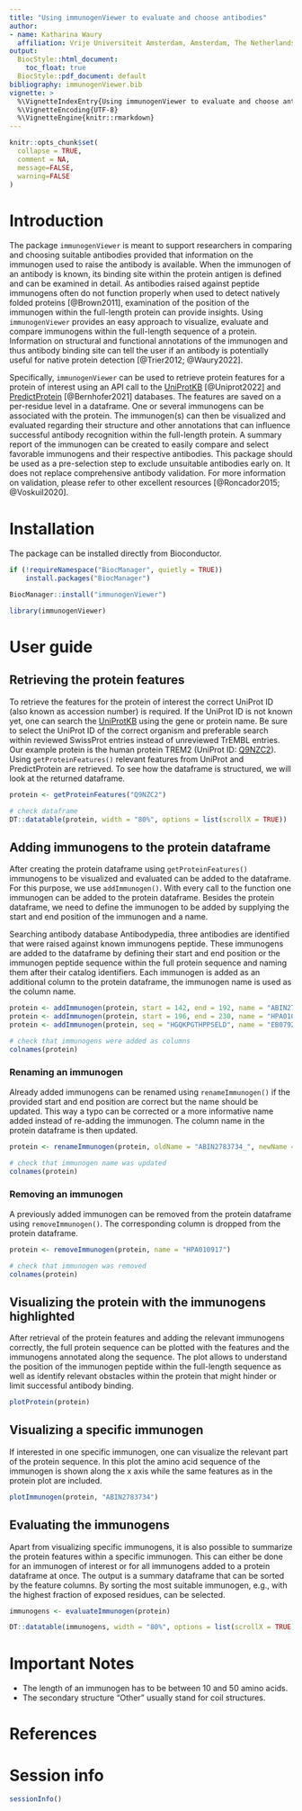 ```yaml
---
title: "Using immunogenViewer to evaluate and choose antibodies"
author:
- name: Katharina Waury
  affiliation: Vrije Universiteit Amsterdam, Amsterdam, The Netherlands
output:
  BiocStyle::html_document:
    toc_float: true
  BiocStyle::pdf_document: default
bibliography: immunogenViewer.bib
vignette: >
  %\VignetteIndexEntry{Using immunogenViewer to evaluate and choose antibodies}
  %\VignetteEncoding{UTF-8}
  %\VignetteEngine{knitr::rmarkdown}
---
```


```r
knitr::opts_chunk$set(
  collapse = TRUE,
  comment = NA,
  message=FALSE, 
  warning=FALSE
)
```

# Introduction

The package `immunogenViewer` is meant to support researchers in comparing and choosing suitable antibodies provided that information on the immunogen used to raise the antibody is available. When the immunogen of an antibody is known, its binding site within the protein antigen is defined and can be examined in detail. As antibodies raised against peptide immunogens often do not function properly when used to detect natively folded proteins [@Brown2011], examination of the position of the immunogen within the full-length protein can provide insights. Using `immunogenViewer` provides an easy approach to visualize, evaluate and compare immunogens within the full-length sequence of a protein. Information on structural and functional annotations of the immunogen and thus antibody binding site can tell the user if an antibody is potentially useful for native protein detection [@Trier2012; @Waury2022].

Specifically, `immunogenViewer` can be used to retrieve protein features for a protein of interest using an API call to the [UniProtKB](https://www.uniprot.org/) [@Uniprot2022] and [PredictProtein](https://predictprotein.org/) [@Bernhofer2021] databases. The features are saved on a per-residue level in a dataframe. One or several immunogens can be associated with the protein. The immunogen(s) can then be visualized and evaluated regarding their structure and other annotations that can influence successful antibody recognition within the full-length protein. A summary report of the immunogen can be created to easily compare and select favorable immunogens and their respective antibodies. This package should be used as a pre-selection step to exclude unsuitable antibodies early on. It does not replace comprehensive antibody validation. For more information on validation, please refer to other excellent resources [@Roncador2015; @Voskuil2020].

# Installation 

The package can be installed directly from Bioconductor.

```r
if (!requireNamespace("BiocManager", quietly = TRUE))
    install.packages("BiocManager")

BiocManager::install("immunogenViewer")
```

```r
library(immunogenViewer)
```

# User guide

## Retrieving the protein features

To retrieve the features for the protein of interest the correct UniProt ID (also known as accession number) is required. If the UniProt ID is not known yet, one can search the [UniProtKB](https://www.uniprot.org/) using the gene or protein name. Be sure to select the UniProt ID of the correct organism and preferable search within reviewed SwissProt entries instead of unreviewed TrEMBL entries. Our example protein is the human protein TREM2 (UniProt ID: [Q9NZC2](https://www.uniprot.org/uniprotkb/Q9NZC2/entry)). Using `getProteinFeatures()` relevant features from UniProt and PredictProtein are retrieved. To see how the dataframe is structured, we will look at the returned dataframe. 


```r
protein <- getProteinFeatures("Q9NZC2")

# check dataframe
DT::datatable(protein, width = "80%", options = list(scrollX = TRUE))
```

## Adding immunogens to the protein dataframe

After creating the protein dataframe using `getProteinFeatures()` immunogens to be visualized and evaluated can be added to the dataframe. For this purpose, we use `addImmunogen()`. With every call to the function one immunogen can be added to the protein dataframe. Besides the protein dataframe, we need to define the immunogen to be added by supplying the start and end position of the immunogen and a name.

Searching antibody database Antibodypedia, three antibodies are identified that were raised against known immunogens peptide. These immunogens are added to the dataframe by defining their start and end position or the immunogen peptide sequence within the full protein sequence and naming them after their catalog identifiers. Each immunogen is added as an additional column to the protein dataframe, the immunogen name is used as the column name.

```r
protein <- addImmunogen(protein, start = 142, end = 192, name = "ABIN2783734_")
protein <- addImmunogen(protein, start = 196, end = 230, name = "HPA010917")
protein <- addImmunogen(protein, seq = "HGQKPGTHPPSELD", name = "EB07921")

# check that immunogens were added as columns
colnames(protein)
```


### Renaming an immunogen

Already added immunogens can be renamed using `renameImmunogen()` if the provided start and end position are correct but the name should be updated. This way a typo can be corrected or a more informative name added instead of re-adding the immunogen. The column name in the protein dataframe is then updated.

```r
protein <- renameImmunogen(protein, oldName = "ABIN2783734_", newName = "ABIN2783734")

# check that immunogen name was updated
colnames(protein)
```


### Removing an immunogen

A previously added immunogen can be removed from the protein dataframe using `removeImmunogen()`. The corresponding column is dropped from the protein dataframe.

```r
protein <- removeImmunogen(protein, name = "HPA010917")

# check that immunogen was removed
colnames(protein)
```

## Visualizing the protein with the immunogens highlighted

After retrieval of the protein features and adding the relevant immunogens correctly, the full protein sequence can be plotted with the features and the immunogens annotated along the sequence. The plot allows to understand the position of the immunogen peptide within the full-length sequence as well as identify relevant obstacles within the protein that might hinder or limit successful antibody binding. 

```r
plotProtein(protein)
```

## Visualizing a specific immunogen

If interested in one specific immunogen, one can visualize the relevant part of the protein sequence. In this plot the amino acid sequence of the immunogen is shown along the x axis while the same features as in the protein plot are included. 

```r
plotImmunogen(protein, "ABIN2783734")
```

## Evaluating the immunogens

Apart from visualizing specific immunogens, it is also possible to summarize the protein features within a specific immunogen. This can either be done for an immunogen of interest or for all immunogens added to a protein dataframe at once. The output is a summary dataframe that can be sorted by the feature columns. By sorting the most suitable immunogen, e.g., with the highest fraction of exposed residues, can be selected.

```r
immunogens <- evaluateImmunogen(protein)

DT::datatable(immunogens, width = "80%", options = list(scrollX = TRUE))
```

# Important Notes

* The length of an immunogen has to be between 10 and 50 amino acids. 
* The secondary structure "Other" usually stand for coil structures.
    
# References {.unnumbered}



# Session info

```r
sessionInfo()
```


